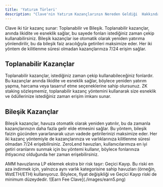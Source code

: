```yaml
---
title: 'Yatırım Türleri'
description: "Clave'nin Yatırım Kazançlarının Nereden Geldiği  Hakkında Kısa Bir Açıklama."
---
```


Clave iki tür kazanç sunar: Toplanabilir ve Bileşik. Toplanabilir kazançlar, anında likidite ve esneklik sağlar, bu sayede fonları istediğiniz zaman çekip kullanabilirsiniz. Bileşik kazançlar ise otomatik olarak yeniden yatırıma yönlendirilir, bu da bileşik faiz aracılığıyla getirileri maksimize eder. Her iki yöntem de kilitlenme süresi olmadan kazançlarınıza 7/24 erişim sağlar.

## Toplanabilir Kazançlar
Toplanabilir kazançlar, istediğiniz zaman çekip kullanabileceğiniz fonlardır. Bu kazançlar anında likidite ve esneklik sağlar, böylece yeniden yatırım yapma, harcama veya tasarruf etme seçeneklerine sahip olursunuz. 
ZK staking sözleşmemiz, toplanabilir kazanç yöntemini kullanarak size esneklik ve ödüllerinize istediğiniz zaman erişim imkanı sunar.

## Bileşik Kazançlar
Bileşik kazançlar, havuza otomatik olarak yeniden yatırılır, bu da zamanla kazançlarınızın daha fazla gelir elde etmesini sağlar. Bu yöntem, bileşik faizin gücünden yararlanarak uzun vadede getirilerinizi maksimize eder. Her iki kazanç yöntemiyle de kazançlarınıza ve varlıklarınıza kilitlenme süresi olmadan 7/24 erişebilirsiniz.
ZeroLend havuzları, kullanıcılarımıza en iyi getiri oranlarını sunmak için bu yöntemi kullanır, böylece fonlarınıza ihtiyacınız olduğunda her zaman erişebilirsiniz.

<AccordionGroup>
    <Accordion title="Neden bazı protokoller, Earn'e fon yatırırken bir ücret alır?">
        AMM havuzlarına LP eklemek ekstra bir risk taşır: Geçici Kayıp. Bu riski en aza indirmek için, yalnızca aynı varlık kategorisine sahip havuzları (örneğin, WstETH/ETH) kullanıyoruz. Böylece, fiyat değişikliği ve Geçici Kayıp riski de minimum düzeydedir.
        ![Earn Fee Clave](./images/earn5.png)
    </Accordion>
</AccordionGroup>

